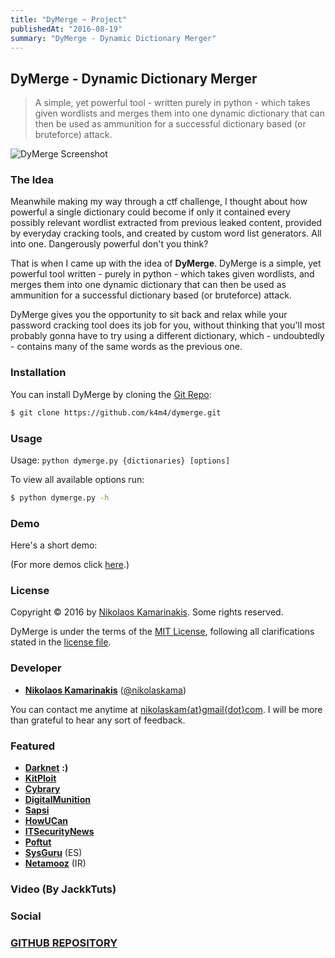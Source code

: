 ```yaml
---
title: "DyMerge ~ Project"
publishedAt: "2016-08-19"
summary: "DyMerge - Dynamic Dictionary Merger"
---
```



## DyMerge - Dynamic Dictionary Merger

> A simple, yet powerful tool - written purely in python - which takes given wordlists and merges them into one dynamic dictionary that can then be used as ammunition for a successful dictionary based (or bruteforce) attack.

![DyMerge Screenshot](dymergeproject/dymerge.png)

### The Idea

Meanwhile making my way through a ctf challenge, I thought about how powerful a single dictionary could become if only it contained every possibly relevant wordlist extracted from previous leaked content, provided by everyday cracking tools, and created by custom word list generators. All into one. Dangerously powerful don't you think?

That is when I came up with the idea of **DyMerge**. DyMerge is a simple, yet powerful tool written - purely in python - which takes given wordlists, and merges them into one dynamic dictionary that can then be used as ammunition for a successful dictionary based (or bruteforce) attack.

DyMerge gives you the opportunity to sit back and relax while your password cracking tool does its job for you, without thinking that you'll most probably gonna have to try using a different dictionary, which  - undoubtedly - contains many of the same words as the previous one.

### Installation

You can install DyMerge by cloning the [Git Repo](https://github.com/k4m4/dymerge):

```bash
$ git clone https://github.com/k4m4/dymerge.git
```

### Usage

Usage: `python dymerge.py {dictionaries} [options]`

To view all available options run:

```bash
$ python dymerge.py -h
```

### Demo

Here's a short demo:

<AsciinemaPlayer id="84067" size='medium' speed={1.5} />

(For more demos click [here](https://asciinema.org/~k4m4).)

### License

Copyright &copy; 2016 by [Nikolaos Kamarinakis](mailto:nikolaskam@gmail.com). Some rights reserved.

DyMerge is under the terms of the [MIT License](https://www.tldrlegal.com/l/mit), following all clarifications stated in the [license file](https://raw.githubusercontent.com/k4m4/dymerge/master/doc/LICENSE).

### Developer

- [**Nikolaos Kamarinakis**](https://nikolaskama.me) ([@nikolaskama](https://twitter.com/nikolaskama/))

You can contact me anytime at [nikolaskam{at}gmail{dot}com](mailto:nikolaskam@gmail.com).
I will be more than grateful to hear any sort of feedback.

### Featured

* [**Darknet**](https://www.darknet.org.uk/2016/10/dymerge-bruteforce-dictionary-merging-tool/) **:)**
* [**KitPloit**](https://www.kitploit.com/2016/09/dymerge-dynamic-dictionary-merger.html)
* [**Cybrary**](https://www.cybrary.it/0p3n/dymerge-dictionaries-merger/)
* [**DigitalMunition**](https://www.digitalmunition.me/2016/09/dymerge-dynamic-dictionary-merger/)
* [**Sapsi**](https://sapsi.org/dymerge-dynamic-dictionary-merger/)
* [**HowUCan**](https://howucan.gr/scripts-tools/620-dymerge-dynamic-dictionary-merger/)
* [**ITSecurityNews**](https://www.itsecuritynews.info/dymerge-bruteforce-dictionary-merging-tool/)
* [**Poftut**](https://www.poftut.com/dymerge-dictionary-merge-tool/)
* [**SysGuru**](https://www.sysguru.org/dymerge-mezclando-diccionarios/) (ES)
* [**Netamooz**](https://netamooz.net/dymerge/) (IR)

### Video (By JackkTuts)

<YoutubePlayer id="y5xI--ggxKc" />

### Social

<Tweet id="771354199367921664" />

### [GITHUB REPOSITORY](https://github.com/k4m4/dymerge)
